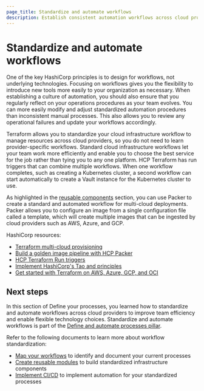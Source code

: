 ```yaml
---
page_title: Standardize and automate workflows
description: Establish consistent automation workflows across cloud providers to improve team efficiency and enable flexible technology choices.
---
```


# Standardize and automate workflows

One of the key HashiCorp principles is to design for workflows, not underlying technologies. Focusing on workflows gives you the flexibility to introduce new tools more easily to your organization as necessary. When establishing a culture of automation, you should also ensure that you regularly reflect on your operations procedures as your team evolves. You can more easily modify and adjust standardized automation procedures than inconsistent manual processes. This also allows you to review any operational failures and update your workflows accordingly.

Terraform allows you to standardize your cloud infrastructure workflow to manage resources across cloud providers, so you do not need to learn provider-specific workflows. Standard cloud infrastructure workflows let your team work more efficiently and enable you to choose the best service for the job rather than tying you to any one platform. HCP Terraform has run triggers that can combine multiple workflows. When one workflow completes, such as creating a Kubernetes cluster, a second workflow can start automatically to create a Vault instance for the Kubernetes cluster to use.

As highlighted in the [reusable components](#identify-reusable-components) section, you can use Packer to create a standard and automated workflow for multi-cloud deployments. Packer allows you to configure an image from a single configuration file called a template, which will create multiple images that can be ingested by cloud providers such as AWS, Azure, and GCP. 

HashiCorp resources:
- [Terraform multi-cloud provisioning](https://www.terraform.io/use-cases/multi-cloud-deployment)
- [Build a golden image pipeline with HCP Packer](/packer/tutorials/cloud-production/golden-image-with-hcp-packer)
- [HCP Terraform Run triggers](/terraform/cloud-docs/workspaces/settings/run-triggers)
- [Implement HashiCorp's Tao and principles](https://www.hashicorp.com/our-principles)
- [Get started with Terraform on AWS, Azure, GCP, and OCI](/terraform/tutorials)

## Next steps

In this section of Define your processes, you learned how to standardize and automate workflows across cloud providers to improve team efficiency and enable flexible technology choices. Standardize and automate workflows is part of the [Define and automate processes pillar](/well-architected-framework/define-and-automate-processes).

Refer to the following documents to learn more about workflow standardization:

- [Map your workflows](/well-architected-framework/define-and-automate-processes/define/workflows) to identify and document your current processes
- [Create reusable modules](/well-architected-framework/define-and-automate-processes/define/modules) to build standardized infrastructure components
- [Implement CI/CD](/well-architected-framework/define-and-automate-processes/automate/cicd) to implement automation for your standardized processes